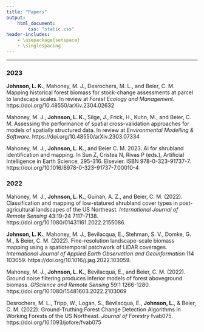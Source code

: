 ```yaml
---
title: "Papers"
output: 
    html_document:
        css: "static.css"
header-includes:
    - \usepackage{setspace}
    - \singlespacing
---
```


---

### 2023

**Johnson, L. K.**, Mahoney, M. J., Desrochers, M. L., and Beier, C. M. Mapping historical forest biomass for stock-change assessments at parcel to landscape scales. In review at _Forest Ecology and Management_. https://doi.org/10.48550/arXiv.2304.02632


Mahoney, M. J., **Johnson, L. K.**, Silge, J., Frick, H., Kuhn, M., and Beier, C. M. Assessing the performance of spatial cross-validation approaches for models of spatially structured data. In review at _Environmental Modelling & Software_. 
https://doi.org/10.48550/arXiv.2303.07334

Mahoney, M. J., **Johnson, L. K.**, and Beier C. M. 2023. AI for shrubland identification and mapping. In Sun Z, Cristea N, Rivas P (eds.), Artificial Intelligence in Earth Science, 295-316. Elsevier. ISBN 978-0-323-91737-7. https://doi.org/10.1016/B978-0-323-91737-7.00010-4

### 2022

Mahoney, M. J., **Johnson, L. K.**, Guinan, A. Z., and Beier, C. M. (2022). Classification and mapping of low-statured shrubland cover types in post-agricultural landscapes of the US Northeast. _International Journal of Remote Sensing_ 43:19-24 7117-7138. https://doi.org/10.1080/01431161.2022.2155086.

**Johnson, L. K.**, Mahoney, M. J., Bevilacqua, E., Stehman, S. V., Domke, G. M., & Beier, C. M. (2022). Fine-resolution landscape-scale biomass mapping using a spatiotemporal patchwork of LiDAR coverages. _International Journal of Applied Earth Observation and Geoinformation_ 114 103059. https://doi.org/10.1016/j.jag.2022.103059. 


Mahoney, M. J., **Johnson, L. K.**, Bevilacqua, E., and Beier, C. M. (2022). Ground noise filtering produces inferior models of forest aboveground biomass. _GIScience and Remote Sensing_ 59:1 1266-1280. https://doi.org/10.1080/15481603.2022.2103069

Desrochers, M. L., Tripp, W., Logan, S., Bevilacqua, E., **Johnson, L.**, & Beier, C. M. (2022). Ground-Truthing Forest Change Detection Algorithms in Working Forests of the US Northeast. _Journal of Forestry_ fvab075. https://doi.org/10.1093/jofore/fvab075

<br>